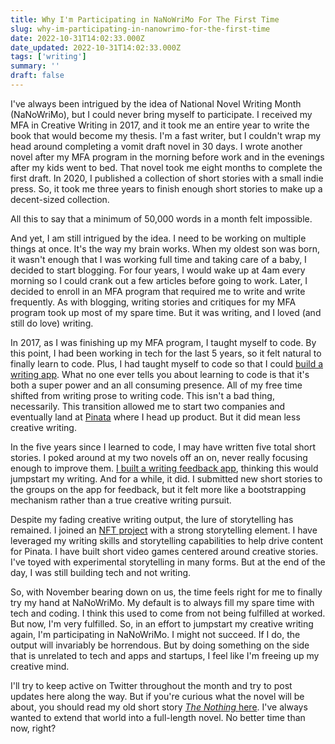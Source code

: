 ```yaml
---
title: Why I'm Participating in NaNoWriMo For The First Time
slug: why-im-participating-in-nanowrimo-for-the-first-time
date: 2022-10-31T14:02:33.000Z
date_updated: 2022-10-31T14:02:33.000Z
tags: ['writing']
summary: ''
draft: false
---
```


I've always been intrigued by the idea of National Novel Writing Month (NaNoWriMo), but I could never bring myself to participate. I received my MFA in Creative Writing in 2017, and it took me an entire year to write the book that would become my thesis. I'm a fast writer, but I couldn't wrap my head around completing a vomit draft novel in 30 days. I wrote another novel after my MFA program in the morning before work and in the evenings after my kids went to bed. That novel took me eight months to complete the first draft. In 2020, I published a collection of short stories with a small indie press. So, it took me three years to finish enough short stories to make up a decent-sized collection. 

All this to say that a minimum of 50,000 words in a month felt impossible. 

And yet, I am still intrigued by the idea. I need to be working on multiple things at once. It's the way my brain works. When my oldest son was born, it wasn't enough that I was working full time and taking care of a baby, I decided to start blogging. For four years, I would wake up at 4am every morning so I could crank out a few articles before going to work. Later, I decided to enroll in an MFA program that required me to write and write frequently. As with blogging, writing stories and critiques for my MFA program took up most of my spare time. But it was writing, and I loved (and still do love) writing. 

In 2017, as I was finishing up my MFA program, I taught myself to code. By this point, I had been working in tech for the last 5 years, so it felt natural to finally learn to code. Plus, I had taught myself to code so that I could [build a writing app](https://graphitedocs.com). What no one ever tells you about learning to code is that it's both a super power and an all consuming presence. All of my free time shifted from writing prose to writing code. This isn't a bad thing, necessarily. This transition allowed me to start two companies and eventually land at [Pinata](https://pinata.cloud) where I head up product. But it did mean less creative writing. 

In the five years since I learned to code, I may have written five total short stories. I poked around at my two novels off an on, never really focusing enough to improve them. [I built a writing feedback app](https://perligo.io), thinking this would jumpstart my writing. And for a while, it did. I submitted new short stories to the groups on the app for feedback, but it felt more like a bootstrapping mechanism rather than a true creative writing pursuit. 

Despite my fading creative writing output, the lure of storytelling has remained. I joined an [NFT project](https://zombiestateuniversity.com) with a strong storytelling element. I have leveraged my writing skills and storytelling capabilities to help drive content for Pinata. I have built short video games centered around creative stories. I've toyed with experimental storytelling in many forms. But at the end of the day, I was still building tech and not writing.

So, with November bearing down on us, the time feels right for me to finally try my hand at NaNoWriMo. My default is to always fill my spare time with tech and coding. I think this used to come from not being fulfilled at worked. But now, I'm very fulfilled. So, in an effort to jumpstart my creative writing again, I'm participating in NaNoWriMo. I might not succeed. If I do, the output will invariably be horrendous. But by doing something on the side that is unrelated to tech and apps and startups, I feel like I'm freeing up my creative mind. 

I'll try to keep active on Twitter throughout the month and try to post updates here along the way. But if you're curious what the novel will be about, you should read my old short story [*The Nothing* here](https://www.fiveonthefifth.com/vol-3-issue-1-story-5). I've always wanted to extend that world into a full-length novel. No better time than now, right?
